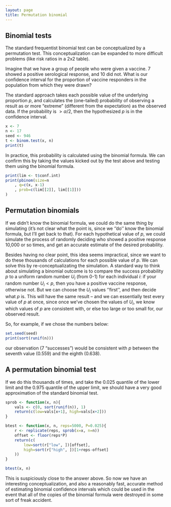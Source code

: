```yaml
---
layout: page
title: Permutation binomial
---
```


## Binomial tests 

The standard frequentist binomial test can be conceptualized by a permutation test. This conceptualization can be expanded to more difficult problems (like risk ratios in a 2x2 table).

Imagine that we have a group of people who were given a vaccine. 7 showed a positive serological response, and 10 did not. What is our confidence interval for the proportion of vaccine responders in the population from which they were drawn?

The standard approach takes each possible value of the underlying proportion $p$, and calculates the (one-tailed) probability of observing a result as or more "extreme" (different from the expectation) as the observed data. If the probability is $> \alpha/2$, then the hypothesized $p$ is in the confidence interval.

```r
x <- 7
n <- 17
seed <- 946
t <- binom.test(x, n)
print(t)
```

In practice, this probability is calculated using the binomial formula. We can confirm this by taking the values kicked out by the test above and testing them using the binomial formula.


```r
print(lim <- t$conf.int)
print(pbinom(size=n
	, q=c(x, x-1) 
	, prob=c(lim[[2]], lim[[1]]))
)
```

## Permutation binomials 

If we didn't know the binomial formula, we could do the same thing by simulating (it's not clear what the point is, since we ''do'' know the binomial formula, but I'll get back to that). For each hypothetical value of $p$, we could simulate the process of randomly deciding who showed a positive response 10,000 or so times, and get an accurate estimate of the desired probability. 

Besides having no clear point, this idea seems impractical, since we want to do these thousands of calculations for each possible value of $p$.  We can solve this by re-conceptualizating the simulation. A standard way to think about simulating a binomial outcome is to compare the success probability $p$ to a uniform random number $U_i$ (from 0-1) for each individual $i$: if your random number $U_i < p$, then you have a positive vaccine response, otherwise not. But we can choose the $U_i$ values ''first'', and then decide what $p$ is. This will have the same result -- and we can essentially test every value of $p$ at once, since once we've chosen the values of $U_i$, we know which values of $p$ are consistent with, or else too large or too small for, our observed result.

So, for example, if we chose the numbers below:


```r
set.seed(seed)
print(sort(runif(n)))
```

our observation (7 "successes") would be consistent with $p$ between the seventh value (0.559) and the eighth (0.638). 

## A permutation binomial test 

If we do this thousands of times, and take the 0.025 quantile of the lower limit and the 0.975 quantile of the upper limit, we should have a very good approximation of the standard binomial test.

```r
sprob <- function(x, n){
	vals <- c(0, sort(runif(n)), 1)
	return(c(low=vals[x+1], high=vals[x+2]))
}

btest <- function(x, n, reps=5000, P=0.025){
	r <- replicate(reps, sprob(x=x, n=n))
	offset <- floor(reps*P)
	return(c(
		low=sort(r["low", ])[offset],
		high=sort(r["high", ])[1+reps-offset]
	))
}
```


```r
btest(x, n)
```

This is suspiciously close to the answer above. So now we have an interesting conceptualization, and also a reasonably fast, accurate method of estimating binomial confidence intervals which could be used in the event that all of the copies of the binomial formula were destroyed in some sort of freak accident.
